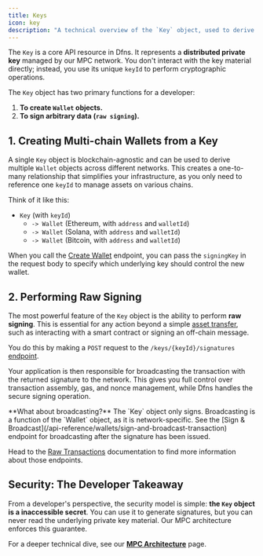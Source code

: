 ```yaml
---
title: Keys
icon: key
description: "A technical overview of the `Key` object, used to derive wallets and perform raw signing operations via the API."
---
```


The `Key` is a core API resource in Dfns. It represents a **distributed private key** managed by our MPC network. You don't interact with the key material directly; instead, you use its unique `keyId` to perform cryptographic operations.

The `Key` object has two primary functions for a developer:
1.  **To create `Wallet` objects.**
2.  **To sign arbitrary data (`raw signing`).**


## 1. Creating Multi-chain Wallets from a Key

A single `Key` object is blockchain-agnostic and can be used to derive multiple `Wallet` objects across different networks. This creates a one-to-many relationship that simplifies your infrastructure, as you only need to reference one `keyId` to manage assets on various chains.

Think of it like this:
* `Key` (with `keyId`)
    * `-> Wallet` (Ethereum, with `address` and `walletId`)
    * `-> Wallet` (Solana, with `address` and `walletId`)
    * `-> Wallet` (Bitcoin, with `address` and `walletId`)

When you call the [Create Wallet](/api-reference/wallets/create-wallet) endpoint, you can pass the `signingKey` in the request body to specify which underlying key should control the new wallet.


## 2. Performing Raw Signing

The most powerful feature of the `Key` object is the ability to perform **raw signing**. This is essential for any action beyond a simple [asset transfer](/api-reference/wallets/transfer-asset), such as interacting with a smart contract or signing an off-chain message.

You do this by making a `POST` request to the `/keys/{keyId}/signatures` [endpoint](/api-reference/keys/generate-signature).

Your application is then responsible for broadcasting the transaction with the returned signature to the network. This gives you full control over transaction assembly, gas, and nonce management, while Dfns handles the secure signing operation.

<Info>
  **What about broadcasting?** The `Key` object only signs. Broadcasting is a function of the `Wallet` object, as it is network-specific. See the [Sign & Broadcast](/api-reference/wallets/sign-and-broadcast-transaction) endpoint for broadcasting after the signature has been issued.
</Info>

Head to the [Raw Transactions](/api-reference/raw-transactions) documentation to find more information about those endpoints. 



## Security: The Developer Takeaway

From a developer's perspective, the security model is simple: **the `Key` object is a inaccessible secret**. You can use it to generate signatures, but you can never read the underlying private key material. Our MPC architecture enforces this guarantee.

For a deeper technical dive, see our **[MPC Architecture](/core-concepts/architecture)** page.

